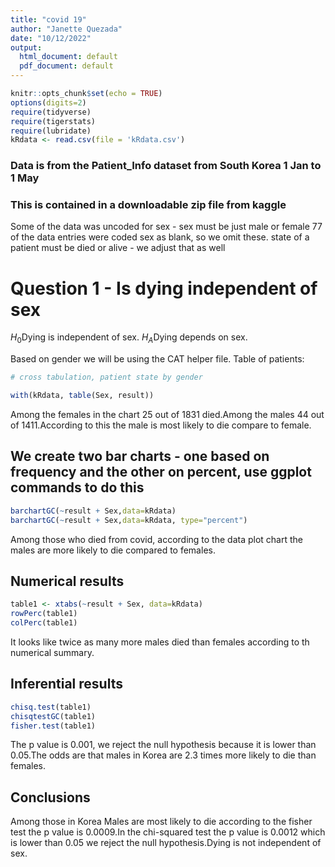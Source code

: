 ```yaml
---
title: "covid 19"
author: "Janette Quezada"
date: "10/12/2022"
output:
  html_document: default
  pdf_document: default
---
```


```r
knitr::opts_chunk$set(echo = TRUE)
options(digits=2)
require(tidyverse)
require(tigerstats)
require(lubridate)
kRdata <- read.csv(file = 'kRdata.csv')
```
### Data is from the Patient_Info dataset from South Korea 1 Jan to 1 May 
### This is contained in a downloadable zip file from kaggle

Some of the data was uncoded for sex - sex must be just male or female
77 of the data entries were coded sex  as blank, so we omit these.
state of a patient must be died or alive - we adjust that as well   
  
# Question 1 - Is dying independent of sex

$H_0$Dying is independent of sex.
$H_A$Dying depends on sex.

Based on gender we will be using the CAT helper file.
Table of patients:
```r

# cross tabulation, patient state by gender

with(kRdata, table(Sex, result))

```


Among the females in the chart 25 out of 1831 died.Among the males 44 out of 1411.According to this the male is most likely to die compare to female.

## We create two bar charts - one based on frequency and the other on percent, use ggplot commands to do this

```r
barchartGC(~result + Sex,data=kRdata)
barchartGC(~result + Sex,data=kRdata, type="percent")

```

  

Among those who died from covid, according to the data plot chart the males are more likely to die compared to females.



  
## Numerical results
```r
table1 <- xtabs(~result + Sex, data=kRdata)
rowPerc(table1)
colPerc(table1)
```

It looks like twice as many more males died than females according to th numerical summary. 

## Inferential results 


```r
chisq.test(table1)
chisqtestGC(table1)
fisher.test(table1)
```

The p value is 0.001, we reject the null hypothesis because it is lower than 0.05.The odds are that males in Korea are 2.3 times more likely to die than females.


## Conclusions

Among those in Korea Males are most likely to die according to the fisher test the p value is 0.0009.In the chi-squared test the p value is  0.0012 which is lower than 0.05 we reject the null hypothesis.Dying is not independent of sex.

